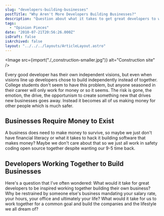 ```yaml
---
slug: "developers-building-businesses"
postTitle: "Why Aren't More Developers Building Businesses?"
description: "Question about what it takes to get great developers to work together."
tags:
  - "Opinion Pieces"
date: "2010-07-21T20:56:26.000Z"
isDraft: false
isArchived: false
layout: "../../../layouts/ArticleLayout.astro"
---
```



<Image src={import("./_construction-smaller.jpg")} alt="Construction site" />

Every good developer has their own independent visions, but even when visions line up developers chose to build independently instead of together. College students don't seem to have this problem, but anyone seasoned in their career will only work for money or so it seems. The risk is gone, the emotion, the drive, the opportunism to create something new that drives new businesses goes away. Instead it becomes all of us making money for other people which is much safer.

## Businesses Require Money to Exist

A business does need to make money to survive, so maybe we just don't have financial literacy or what it takes to hack it building software that makes money? Maybe we don't care about that so we just all work in safety coding open source together despite wanting our 9-5 time back.

## Developers Working Together to Build Businesses

Here's a question that I've often wondered: What would it take for great developers to be inspired working together building their own business? Why be restrained by someone else's business mandating your salary rate, your hours, your office and ultimately your life? What would it take for us to work together for a common goal and build the companies and the lifestyle we all dream of?

